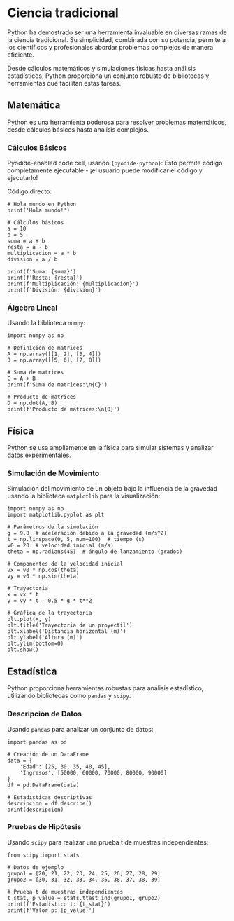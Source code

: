 # Ciencia tradicional

Python ha demostrado ser una herramienta invaluable en diversas ramas de la ciencia tradicional.
Su simplicidad, combinada con su potencia, permite a los científicos y profesionales abordar problemas complejos de manera eficiente.

Desde cálculos matemáticos y simulaciones físicas hasta análisis estadísticos, Python proporciona un conjunto robusto de bibliotecas y
herramientas que facilitan estas tareas.

## Matemática

Python es una herramienta poderosa para resolver problemas matemáticos, desde cálculos básicos hasta análisis complejos.

### Cálculos Básicos
Pyodide-enabled code cell, usando `{pyodide-python}`: Esto permite código completamente ejecutable - ¡el usuario puede modificar el código y ejecutarlo!

Código directo:
```pyodide-python
# Hola mundo en Python
print('Hola mundo!')

# Cálculos básicos
a = 10
b = 5
suma = a + b
resta = a - b
multiplicacion = a * b
division = a / b

print(f'Suma: {suma}')
print(f'Resta: {resta}')
print(f'Multiplicación: {multiplicacion}')
print(f'División: {division}')
```

### Álgebra Lineal
Usando la biblioteca `numpy`:
```pyodide-python
import numpy as np

# Definición de matrices
A = np.array([[1, 2], [3, 4]])
B = np.array([[5, 6], [7, 8]])

# Suma de matrices
C = A + B
print(f'Suma de matrices:\n{C}')

# Producto de matrices
D = np.dot(A, B)
print(f'Producto de matrices:\n{D}')
```

## Física

Python se usa ampliamente en la física para simular sistemas y analizar datos experimentales.

### Simulación de Movimiento
Simulación del movimiento de un objeto bajo la influencia de la gravedad usando la biblioteca `matplotlib` para la visualización:
```pyodide-python
import numpy as np
import matplotlib.pyplot as plt

# Parámetros de la simulación
g = 9.8  # aceleración debido a la gravedad (m/s^2)
t = np.linspace(0, 5, num=100)  # tiempo (s)
v0 = 20  # velocidad inicial (m/s)
theta = np.radians(45)  # ángulo de lanzamiento (grados)

# Componentes de la velocidad inicial
vx = v0 * np.cos(theta)
vy = v0 * np.sin(theta)

# Trayectoria
x = vx * t
y = vy * t - 0.5 * g * t**2

# Gráfica de la trayectoria
plt.plot(x, y)
plt.title('Trayectoria de un proyectil')
plt.xlabel('Distancia horizontal (m)')
plt.ylabel('Altura (m)')
plt.ylim(bottom=0)
plt.show()
```

## Estadística

Python proporciona herramientas robustas para análisis estadístico, utilizando bibliotecas como `pandas` y `scipy`.

### Descripción de Datos
Usando `pandas` para analizar un conjunto de datos:
```pyodide-python
import pandas as pd

# Creación de un DataFrame
data = {
    'Edad': [25, 30, 35, 40, 45],
    'Ingresos': [50000, 60000, 70000, 80000, 90000]
}
df = pd.DataFrame(data)

# Estadísticas descriptivas
descripcion = df.describe()
print(descripcion)
```

### Pruebas de Hipótesis
Usando `scipy` para realizar una prueba t de muestras independientes:
```pyodide-python
from scipy import stats

# Datos de ejemplo
grupo1 = [20, 21, 22, 23, 24, 25, 26, 27, 28, 29]
grupo2 = [30, 31, 32, 33, 34, 35, 36, 37, 38, 39]

# Prueba t de muestras independientes
t_stat, p_value = stats.ttest_ind(grupo1, grupo2)
print(f'Estadístico t: {t_stat}')
print(f'Valor p: {p_value}')
```



